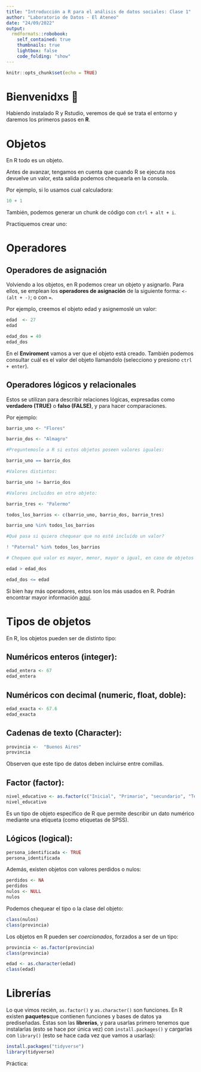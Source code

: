 ```yaml
---
title: "Introducción a R para el análisis de datos sociales: Clase 1"
author: "Laboratorio de Datos - El Ateneo"
date: "24/09/2022"
output: 
  rmdformats::robobook:
    self_contained: true
    thumbnails: true
    lightbox: false
    code_folding: "show"
---
```


```r
knitr::opts_chunk$set(echo = TRUE)
```


# Bienvenidxs 🙌

Habiendo instalado R  y Rstudio, veremos de qué se trata el entorno y daremos los primeros pasos en **R**. 


# Objetos

En R todo es un objeto.

Antes de avanzar, tengamos en cuenta que cuando R se ejecuta nos devuelve un valor, esta salida podemos chequearla en la consola. 

Por ejemplo, si lo usamos cual calculadora:

```r

10 + 1

```

También, podemos generar un chunk de código con `ctrl + alt + i`.

Practiquemos crear uno: 



# Operadores

## Operadores de asignación

Volviendo a los objetos, en R podemos crear un objeto y asignarlo. Para ellos, se emplean los **operadores de asignación** de la siguiente forma:   `<-` `(alt + -)`; o con `=`.

Por ejemplo, creemos el objeto edad y asignemoslé un valor: 

```r
edad  <- 27
edad

edad_dos = 40
edad_dos
```

En el **Enviroment** vamos a ver que el objeto está creado. También podemos consultar cuál es el valor del objeto llamandolo (selecciono y presiono `ctrl + enter`). 

## Operadores lógicos y relacionales

Estos se utilizan para describir relaciones lógicas, expresadas como **verdadero (TRUE)** o **falso (FALSE)**, y para hacer comparaciones.

Por ejemplo:

```r
barrio_uno <- "Flores"

barrio_dos <- "Almagro"

#Preguntemosle a R si estos objetos poseen valores iguales: 

barrio_uno == barrio_dos

#Valores distintos:

barrio_uno != barrio_dos

#Valores incluidos en otro objeto: 

barrio_tres <- "Palermo"

todos_los_barrios <- c(barrio_uno, barrio_dos, barrio_tres)

barrio_uno %in% todos_los_barrios

#Qué pasa si quiero chequear que no esté incluído un valor?

! "Paternal" %in% todos_los_barrios

# Chequeo qué valor es mayor, menor, mayor o igual, en caso de objetos numéricos: 

edad > edad_dos

edad_dos <= edad

```
Si bien hay más operadores, estos son los más usados en R. Podrán encontrar mayor información [aquí](https://bookdown.org/jboscomendoza/r-principiantes4/operadores-logicos.html).


# Tipos de objetos

En R, los objetos pueden ser de distinto tipo: 

## Numéricos enteros (integer):

```r

edad_entera <- 67
edad_entera

```

## Numéricos con decimal (numeric, float, doble):

```r
edad_exacta <- 67.6
edad_exacta
```

## Cadenas de texto (Character):

```r
provincia <-  "Buenos Aires"
provincia

```

Observen que este tipo de datos deben incluirse entre comillas. 

## Factor (factor): 

```r
nivel_educativo <- as.factor(c("Inicial", "Primario", "secundario", "Terciario", "Universitario"))
nivel_educativo
```
Es un tipo de objeto específico de R que permite describir un dato numérico mediante una etiqueta (como etiquetas de SPSS). 

## Lógicos (logical):

```r
persona_identificada <- TRUE
persona_identificada

```

Además, existen objetos con valores perdidos o nulos:

```r
perdidos <- NA
perdidos
nulos <- NULL
nulos

```

Podemos chequear el tipo o la clase del objeto: 

```r
class(nulos)
class(provincia)
```

Los objetos en R pueden ser *coercionados*, forzados a ser de un tipo:

```r
provincia <- as.factor(provincia)
class(provincia)

edad <- as.character(edad)
class(edad)

```

# Librerías

Lo que vimos recién, `as.factor()` y `as.character()` son funciones. En R existen **paquetes**que contienen funciones y bases de datos ya prediseñadas. Éstas son las **librerías**, y para usarlas primero tenemos que instalarlas (esto se hace por única vez) con `install.packages()` y cargarlas con `library()` (esto se hace cada vez que vamos a usarlas):

```r
install.packages("tidyverse")
library(tidyverse)
```


Práctica: 

